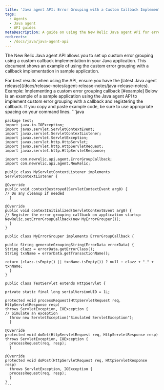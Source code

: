 ```yaml
---
title: 'Java agent API: Error Grouping with a Custom Callback Implementation'
tags:
  - Agents
  - Java agent
  - API guides
metaDescription: A guide on using the New Relic Java agent API for error grouping with a custom callback implementation.
redirects:
  - /docs/java/java-agent-api
---
```

The New Relic Java agent API allows you to set up custom error grouping using a custom callback implementation in your Java application. This document shows an example of using the custom error grouping with a callback implementation in sample application.

<Callout variant="important">
  For best results when using the API, ensure you have the [latest Java agent release](/docs/release-notes/agent-release-notes/java-release-notes).
</Callout>
Example: Implementing a custom error grouping callback [#example]
Below is an example of a sample application using the Java agent API to implement custom error grouping with a callback and registering the callback.

<Callout variant="tip">
  If you copy and paste example code, be sure to use appropriate spacing on your command lines.
</Callout>

<CollapserGroup>
  <Collapser
    id="error-group-callback-example"
    title="Error grouping callback implementation example"
  >
    ```java

    package test;
    import java.io.IOException;
    import javax.servlet.ServletContextEvent;
    import javax.servlet.ServletContextListener;
    import javax.servlet.ServletException;
    import javax.servlet.http.HttpServlet;
    import javax.servlet.http.HttpServletRequest;
    import javax.servlet.http.HttpServletResponse;

    import com.newrelic.api.agent.ErrorGroupCallback;
    import com.newrelic.api.agent.NewRelic;

    public class MyServletContextListener implements ServletContextListener {

    @Override
    public void contextDestroyed(ServletContextEvent arg0) {
    // Do any cleanup if needed
      }

    @Override
    public void contextInitialized(ServletContextEvent arg0) {
    // Register the error grouping callback on application startup
    NewRelic.setErrorGroupCallback(new MyErrorGrouper());
      }
    }

    public class MyErrorGrouper implements ErrorGroupCallback {

    public String generateGroupingString(ErrorData errorData) {
    String clazz = errorData.getErrorClass();
    String txnName = errorData.getTransactionName();

    return (clazz.isEmpty() || txnName.isEmpty()) ? null : clazz + "_" + txnName;
      }
    }

    public class TestServlet extends HttpServlet {

    private static final long serialVersionUID = 1L;

    protected void processRequest(HttpServletRequest req, HttpServletResponse resp)
    throws ServletException, IOException {
    // Simulate an exception
      throw new ServletException("Simulated ServletException");
      }

    @Override
    protected void doGet(HttpServletRequest req, HttpServletResponse resp)
    throws ServletException, IOException {
      processRequest(req, resp);
      }

    @Override
    protected void doPost(HttpServletRequest req, HttpServletResponse resp)
      throws ServletException, IOException {
      processRequest(req, resp);
      }
    }
    ```
  </Collapser>
</CollapserGroup>
